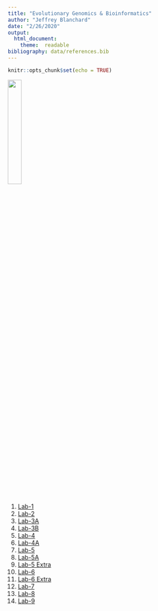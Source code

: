 ```yaml
---
title: "Evolutionary Genomics & Bioinformatics"
author: "Jeffrey Blanchard"
date: "2/26/2020"
output: 
  html_document:
    theme:  readable
bibliography: data/references.bib
---
```


```r
knitr::opts_chunk$set(echo = TRUE)
```
 
 ![](Images/IMG_2592.JPEG){width=25%}
 
 1. [Lab-1](Lab_1.html)
 2. [Lab-2](Lab_2.html)
 3. [Lab-3A](Lab_3A.html)
 4. [Lab-3B](Lab_3B.html)
 5. [Lab-4](Lab_4.html)
 6. [Lab-4A](Lab_4A.html)
 7. [Lab-5](Lab_5.html)
 8. [Lab-5A](Lab_5A.html)
 9. [Lab-5 Extra](Lab_5_Extra.html)
 10. [Lab-6](Lab_6.html)
 11. [Lab-6 Extra](Lab_6_Extra_Shiny.Rmd)
 12. [Lab-7](Lab7.html)
 13. [Lab-8](Lab_8.html)
 14. [Lab-9](Lab_9.html)
 
  
